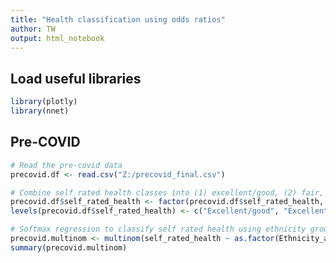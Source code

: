 ---
title: "Health classification using odds ratios"
author: TW
output: html_notebook
---

## Load useful libraries
```{r}
library(plotly)
library(nnet)
```


## Pre-COVID  

```{r}
# Read the pre-covid data
precovid.df <- read.csv("Z:/precovid_final.csv")

# Combine self rated health classes into (1) excellent/good, (2) fair, (3) poor, (4) could not/would not respond
precovid.df$self_rated_health <- factor(precovid.df$self_rated_health, levels=c("Excellent", "Good", "Fair", "Poor", "Could not (would not) respond"))
levels(precovid.df$self_rated_health) <- c("Excellent/good", "Excellent/good", "Fair", "Poor", "Could not (would not) respond")

# Softmax regression to classify self rated health using ethnicity groups
precovid.multinom <- multinom(self_rated_health ~ as.factor(Ethnicity_adjusted), data=precovid.df)
summary(precovid.multinom)
```
